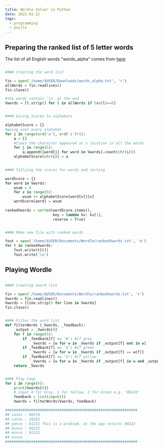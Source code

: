 ```yaml
---
title: Wordle Solver in Python
date: 2022-01-22
tags:
  - programming
  - puzzle
---
```

## Preparing the ranked list of 5 letter words
The list of all English words "words_alpha" comes from [here](https://github.com/dwyl/english-words)
```python

#### Creating the word list

fin = open('/home/$USER/Downloads/words_alpha.txt', 'r')
allWords = fin.readlines()
fin.close()

#the words contain '\n' at the end
Vwords = [l.strip() for l in allWords if len(l)==6]


#### Giving Scores to alphabets

alphabetScore = {}
#going over every alphabet
for i in range(ord('a'), ord('z')+1):
    a = []
    #times the character appeared at x location in all the words
    for j in range(5):
        a.append([word[j] for word in Vwords].count(chr(i)))
    alphabetScore[chr(i)] = a
    

#### Tallying the scores for words and sorting

wordScore = {}
for word in Vwords:
    wsum = 0 
    for x in range(5):
        wsum += alphabetScore[word[x]][x]
    wordScore[word] = wsum
    
rankedVwords = sorted(wordScore.items(),
                      key = lambda kv: kv[1],
                      reverse = True)


#### Make new file with ranked words

fout = open('/home/$USER/Documents/Wordle/rankedVwords.txt', 'w')
for t in rankedVwords:
    fout.write(t[0])
    fout.write('\n')

```

## Playing Wordle
```python

#### Creating Vword list

fin = open('/home/$USER/Documents/Wordle/rankedVwords.txt', 'r')
Vwords = fin.readlines()
Vwords = [line.strip() for line in Vwords]
fin.close()


#### Filter the word list
def filterWords (_Vwords, _feedback):
    _output = _Vwords[0]
    for f in range(5):
        if _feedback[f] == '0': #if gray
            _Vwords = [w for w in _Vwords if _output[f] not in w]
        if _feedback[f] == '2': #if green
            _Vwords = [w for w in _Vwords if _output[f] == w[f]]
        if _feedback[f] == '1': #if yellow
            _Vwords = [w for w in _Vwords if _output[f] in w and _output[f] != w[f]]
    return _Vwords


#### Play loop
for i in range(6):
    print(Vwords[0])
    # input 0 for Gray, 1 for Yellow, 2 for Green e.g. '00120'
    feedback = list(input())
    Vwords = filterWords(Vwords, feedback)

#############################################################
## sanes : 00210
## conte : 10202
## pence : 01222 This is a problem, as the app returns 00222
## bunce : 00222
## mince : 02222
## wince
#############################################################

```
